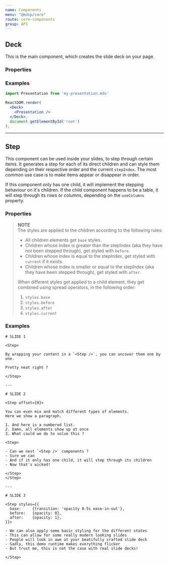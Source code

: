 ```yaml
---
name: Components
menu: "@mdxp/core"
route: core-components
group: API
---
```



## Deck
This is the main component, which creates the slide deck on your page.

### Properties
<Arguments of={Deck} />

### Examples
```jsx
import Presentation from 'my-presentation.mdx'

ReactDOM.render(
  <Deck>
    <Presentation />
  </Deck>,
  document.getElementById('root')
);
```

---


## Step
This component can be used inside your slides, to step through certain items.
It generates a step for each of its direct children and can style them depending on their respective order and the current `stepIndex`.
The most common use case is to make items appear or disappear in order.

If this component only has one child, it will implement the stepping behaviour on it's children.
If the child component happens to be a table, it will step through its rows or columns,
depending on the `useColumns` property.

### Properties
<Arguments of={Step} />

> __NOTE__  
> The styles are applied to the children according to the following rules:  
>
>   - All children elements get `base` styles.
>   - Children whose index is greater than the stepIndex (aka they have not been stepped through), get styled with `before`.
>   - Children whose index is equal to the stepIndex, get styled with `current` if it exists.
>   - Children whose index is smaller or equal to the stepIndex (aka they have been stepped through), get styled with `after`.
>
> When different styles get applied to a child element, they get combined using spread operators, in the following order:
>
>   1. `styles.base`
>   2. `styles.before`
>   3. `styles.after`
>   4. `styles.current`

### Examples
```mdxp
# SLIDE 1

<Step>

By wrapping your content in a `<Step />`, you can uncover them one by one.

Pretty neat right ?  

</Step>

---

# SLIDE 2

<Step offset={0}>

You can even mix and match different types of elements.  
Here we show a paragraph.

1. And here is a numbered list.
2. Damn, all elements show up at once
3. What could we do to solve this ?

<Step>

- Can we nest `<Step />` components ?
- Sure we can
- And if it only has one child, it will step through its children
- Now that's wicked!

</Step>
</Step>

---

# SLIDE 3

<Step styles={{
  base:     {transition: 'opacity 0.5s ease-in-out'},
  before:   {opacity: 0},
  after:    {opacity: 1},
}}>

- We can also apply some basic styling for the different states
- This can allow for some really modern looking slides
- People will look in awe at your beatifully crafted slide deck
- Sadly, this demo runtime makes everything flicker
- But trust me, this is not the case with real slide decks!

</Step>
```

